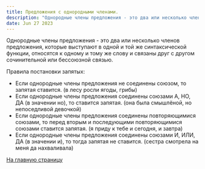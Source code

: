 ```yaml
---
title: Предложения с однородными членами.
description: "Однородные члены предложения - это два или несколько членов предложения, которые выступают в одной и той же синтаксической функции..."
date: Jun 27 2023
---
```


Однородные члены предложения - это два или несколько членов предложения, которые выступают в одной и той же синтаксической функции, относятся к одному и тому же слову и связаны друг с другом сочинительной или бессоюзной связью.

Правила постановки запятых:
- Если однородные члены предложения не соединены союзом, то запятая ставится. (в лесу росли ягоды, грибы)
- Если однородные члены предложения соединены союзами А, НО, ДА (в значении но), то ставится запятая. (она была смышлёной, но непоседливой девочкой) 
- Если однородные члены предложения соединены повторяющимися союзами, то перед вторым и последующими повторяющимися союзами ставится запятая. (я приду к тебе и сегодня, и завтра)
- Если однородные члены предложения соединены союзами И, ИЛИ, ДА (в значении и), то тогда запятая не ставится. (сестра смотрела на меня да нахваливала) 

[На главную страницу](/)